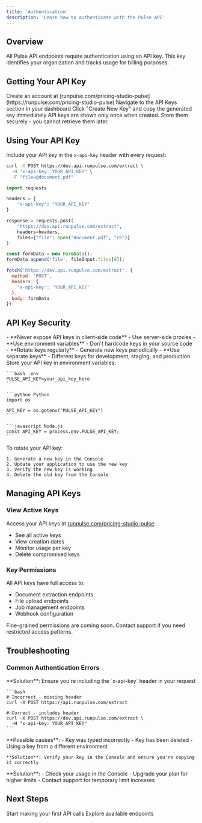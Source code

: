```yaml
---
title: 'Authentication'
description: 'Learn how to authenticate with the Pulse API'
---
```


## Overview

All Pulse API endpoints require authentication using an API key. This key identifies your organization and tracks usage for billing purposes.

## Getting Your API Key

<Steps>
  <Step title="Sign Up">
    Create an account at [runpulse.com/pricing-studio-pulse](https://runpulse.com/pricing-studio-pulse)
  </Step>
  <Step title="Generate API Key">
    Navigate to the API Keys section in your dashboard
  </Step>
  <Step title="Copy Your Key">
    Click "Create New Key" and copy the generated key immediately
  </Step>
</Steps>

<Warning>
  API keys are shown only once when created. Store them securely - you cannot retrieve them later.
</Warning>

## Using Your API Key

Include your API key in the `x-api-key` header with every request:

<CodeGroup>

```bash cURL
curl -X POST https://dev.api.runpulse.com/extract \
  -H "x-api-key: YOUR_API_KEY" \
  -F "file=@document.pdf"
```

```python Python
import requests

headers = {
    "x-api-key": "YOUR_API_KEY"
}

response = requests.post(
    "https://dev.api.runpulse.com/extract",
    headers=headers,
    files={"file": open("document.pdf", "rb")}
)
```

```javascript JavaScript
const formData = new FormData();
formData.append('file', fileInput.files[0]);

fetch('https://dev.api.runpulse.com/extract', {
  method: 'POST',
  headers: {
    'x-api-key': 'YOUR_API_KEY'
  },
  body: formData
});
```

</CodeGroup>

## API Key Security

<AccordionGroup>
  <Accordion title="Best Practices">
    - **Never expose API keys in client-side code** - Use server-side proxies
    - **Use environment variables** - Don't hardcode keys in your source code
    - **Rotate keys regularly** - Generate new keys periodically
    - **Use separate keys** - Different keys for development, staging, and production
  </Accordion>

  <Accordion title="Environment Variables">
    Store your API key in environment variables:

    ```bash .env
    PULSE_API_KEY=your_api_key_here
    ```

    ```python Python
    import os
    
    API_KEY = os.getenv("PULSE_API_KEY")
    ```

    ```javascript Node.js
    const API_KEY = process.env.PULSE_API_KEY;
    ```
  </Accordion>

  <Accordion title="Key Rotation">
    To rotate your API key:
    
    1. Generate a new key in the Console
    2. Update your application to use the new key
    3. Verify the new key is working
    4. Delete the old key from the Console
  </Accordion>
</AccordionGroup>

## Managing API Keys

### View Active Keys

Access your API keys at [runpulse.com/pricing-studio-pulse](https://runpulse.com/pricing-studio-pulse):

- See all active keys
- View creation dates
- Monitor usage per key
- Delete compromised keys

### Key Permissions

All API keys have full access to:
- Document extraction endpoints
- File upload endpoints
- Job management endpoints
- Webhook configuration

<Note>
  Fine-grained permissions are coming soon. Contact support if you need restricted access patterns.
</Note>

## Troubleshooting

### Common Authentication Errors

<AccordionGroup>
  <Accordion title="AUTH_001: API key is required">
    **Solution**: Ensure you're including the `x-api-key` header in your request
    
    ```bash
    # Incorrect - missing header
    curl -X POST https://api.runpulse.com/extract
    
    # Correct - includes header
    curl -X POST https://dev.api.runpulse.com/extract \
      -H "x-api-key: YOUR_API_KEY"
    ```
  </Accordion>

  <Accordion title="AUTH_002: Invalid API key">
    **Possible causes**:
    - Key was typed incorrectly
    - Key has been deleted
    - Using a key from a different environment
    
    **Solution**: Verify your key in the Console and ensure you're copying it correctly
  </Accordion>

  <Accordion title="BILLING_001: Monthly page limit exceeded">
    **Solution**: 
    - Check your usage in the Console
    - Upgrade your plan for higher limits
    - Contact support for temporary limit increases
  </Accordion>
</AccordionGroup>

## Next Steps

<CardGroup cols={2}>
  <Card title="Quickstart Guide" icon="rocket" href="/quickstart">
    Start making your first API calls
  </Card>
  <Card title="API Reference" icon="code" href="/api-reference/introduction">
    Explore available endpoints
  </Card>
</CardGroup> 